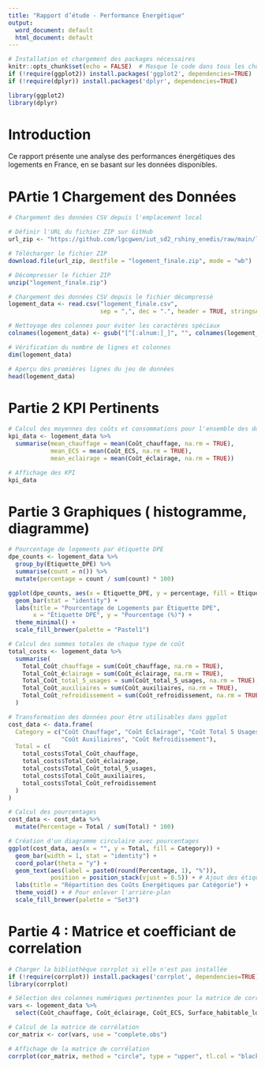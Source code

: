 ---
title: "Rapport d’étude - Performance Énergétique"
output:
  word_document: default
  html_document: default
---

```{r setup, include=FALSE}
# Installation et chargement des packages nécessaires
knitr::opts_chunk$set(echo = FALSE)  # Masque le code dans tous les chunks
if (!require(ggplot2)) install.packages('ggplot2', dependencies=TRUE)
if (!require(dplyr)) install.packages('dplyr', dependencies=TRUE)

library(ggplot2)
library(dplyr)
```

# Introduction

Ce rapport présente une analyse des performances énergétiques des logements en France, en se basant sur les données disponibles.

# PArtie 1 Chargement des Données

```{r}
# Chargement des données CSV depuis l'emplacement local

# Définir l'URL du fichier ZIP sur GitHub
url_zip <- "https://github.com/lgcgwen/iut_sd2_rshiny_enedis/raw/main/logement_finale%20-%20Copie.zip"

# Télécharger le fichier ZIP
download.file(url_zip, destfile = "logement_finale.zip", mode = "wb")

# Décompresser le fichier ZIP
unzip("logement_finale.zip")

# Chargement des données CSV depuis le fichier décompressé
logement_data <- read.csv("logement_finale.csv", 
                          sep = ",", dec = ".", header = TRUE, stringsAsFactors = FALSE)

# Nettoyage des colonnes pour éviter les caractères spéciaux
colnames(logement_data) <- gsub("[^[:alnum:]_]", "", colnames(logement_data))

# Vérification du nombre de lignes et colonnes
dim(logement_data)

# Aperçu des premières lignes du jeu de données
head(logement_data)
```

# Partie 2  KPI Pertinents

```{r}
# Calcul des moyennes des coûts et consommations pour l'ensemble des données
kpi_data <- logement_data %>%
  summarise(mean_chauffage = mean(Coût_chauffage, na.rm = TRUE),
            mean_ECS = mean(Coût_ECS, na.rm = TRUE),
            mean_eclairage = mean(Coût_éclairage, na.rm = TRUE))

# Affichage des KPI
kpi_data
```

# Partie 3 Graphiques ( histogramme, diagramme)

```{r}
# Pourcentage de logements par étiquette DPE
dpe_counts <- logement_data %>%
  group_by(Etiquette_DPE) %>%
  summarise(count = n()) %>%
  mutate(percentage = count / sum(count) * 100)

ggplot(dpe_counts, aes(x = Etiquette_DPE, y = percentage, fill = Etiquette_DPE)) +
  geom_bar(stat = "identity") +
  labs(title = "Pourcentage de Logements par Étiquette DPE", 
       x = "Étiquette DPE", y = "Pourcentage (%)") +
  theme_minimal() +
  scale_fill_brewer(palette = "Pastel1")

```


```{r}
# Calcul des sommes totales de chaque type de coût
total_costs <- logement_data %>%
  summarise(
    Total_Coût_chauffage = sum(Coût_chauffage, na.rm = TRUE),
    Total_Coût_éclairage = sum(Coût_éclairage, na.rm = TRUE),
    Total_Coût_total_5_usages = sum(Coût_total_5_usages, na.rm = TRUE),
    Total_Coût_auxiliaires = sum(Coût_auxiliaires, na.rm = TRUE),
    Total_Coût_refroidissement = sum(Coût_refroidissement, na.rm = TRUE)
  )

# Transformation des données pour être utilisables dans ggplot
cost_data <- data.frame(
  Category = c("Coût Chauffage", "Coût Éclairage", "Coût Total 5 Usages", 
               "Coût Auxiliaires", "Coût Refroidissement"),
  Total = c(
    total_costs$Total_Coût_chauffage,
    total_costs$Total_Coût_éclairage,
    total_costs$Total_Coût_total_5_usages,
    total_costs$Total_Coût_auxiliaires,
    total_costs$Total_Coût_refroidissement
  )
)

# Calcul des pourcentages
cost_data <- cost_data %>%
  mutate(Percentage = Total / sum(Total) * 100)

# Création d'un diagramme circulaire avec pourcentages
ggplot(cost_data, aes(x = "", y = Total, fill = Category)) +
  geom_bar(width = 1, stat = "identity") +
  coord_polar(theta = "y") +
  geom_text(aes(label = paste0(round(Percentage, 1), "%")), 
            position = position_stack(vjust = 0.5)) + # Ajout des étiquettes de pourcentages
  labs(title = "Répartition des Coûts Énergétiques par Catégorie") +
  theme_void() + # Pour enlever l'arrière-plan
  scale_fill_brewer(palette = "Set3")
```


# Partie 4 : Matrice et coefficiant de correlation 

```{r}
# Charger la bibliothèque corrplot si elle n'est pas installée
if (!require(corrplot)) install.packages('corrplot', dependencies=TRUE)
library(corrplot)

# Sélection des colonnes numériques pertinentes pour la matrice de corrélation
vars <- logement_data %>%
  select(Coût_chauffage, Coût_éclairage, Coût_ECS, Surface_habitable_logement)

# Calcul de la matrice de corrélation
cor_matrix <- cor(vars, use = "complete.obs")

# Affichage de la matrice de corrélation
corrplot(cor_matrix, method = "circle", type = "upper", tl.col = "black", tl.cex = 0.8)
```




